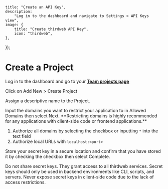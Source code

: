 
	title: "Create an API Key",
	description:
		"Log in to the dashboard and navigate to Settings > API Keys view",
	image: {
		title: "Create thirdweb API Key",
		icon: "thirdweb",
	},
});

# Create a Project

<Steps>

<Step title="Login to dashboard">

Log in to the dashboard and go to your **[Team projects page](https://thirdweb.com/team)**

</Step>

<Step title="Create Project">

Click on Add New > Create Project

</Step>

<Step title="Assign a name">

Assign a descriptive name to the Project.

</Step>

<Step title="Setup Domain Restriction">
Input the domains you want to restrict your application to in Allowed Domains then select Next. **Restricting domains is highly recommended for any applications with client-side code or frontend applications.**

1. Authorize all domains by selecting the checkbox or inputting `*` into the text field
2. Authorize local URLs with `localhost:<port>`


</Step>

<Step title="Store Secret key">

Store your secret key in a secure location and confirm that you have stored it by checking the checkbox then select Complete.

<Callout variant="warning">
	Do not share secret keys. They grant access to all thirdweb services. Secret
	keys should only be used in backend environments like CLI, scripts, and
	servers. Never expose secret keys in client-side code due to the lack of
	access restrictions.
</Callout>


</Step>
</Steps>
